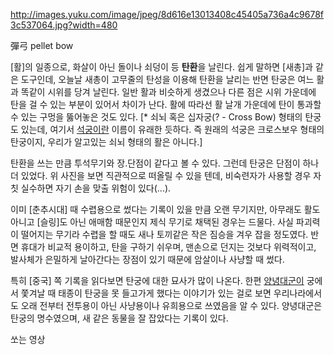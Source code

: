 http://images.yuku.com/image/jpeg/8d616e13013408c45405a736a4c9678f3c537064.jpg?width=480

彈弓
pellet bow

[활]의 일종으로, 화살이 아닌 돌이나 쇠덩이 등 '''탄환'''을 날린다. 
쉽게 말하면 [새총]과 같은 도구인데, 오늘날 새총이 고무줄의 탄성을 이용해 탄환을 날리는 반면 탄궁은 여느 활과 똑같이 시위를 당겨 날린다. 일반 활과 비슷하게 생겼으나 다른 점은 시위 가운데에 탄을 걸 수 있는 부분이 있어서 차이가 난다. 활에 따라선 활 날개 가운데에 탄이 통과할 수 있는 구멍을 뚫어놓은 것도 있다. [* 쇠뇌 혹은 십자궁(? - Cross Bow) 형태의 탄궁도 있는데, 여기서 [[석궁]]이란 이름이 유래한 듯하다. 즉 원래의 석궁은 크로스보우 형태의 탄궁이지, 우리가 알고있는 쇠뇌 형태의 활은 아니다.]

탄환을 쓰는 만큼 투석무기와 장.단점이 같다고 볼 수 있다. 그런데 탄궁은 단점이 하나 더 있었다. 위 사진을 보면 직관적으로 떠올릴 수 있을 텐데, 비숙련자가 사용할 경우 자칫 실수하면 자기 손을 맞출 위험이 있다(...).

이미 [춘추시대] 때 수렵용으로 썼다는 기록이 있을 만큼 오랜 무기지만, 아무래도 활도 아니고 [슬링]도 아닌 애매함 때문인지 제식 무기로 채택된 경우는 드물다. 사실 파괴력이 떨어지는 무기라 수렵을 할 때도 새나 토끼같은 작은 짐승을 겨우 잡을 정도였다.
반면 휴대가 비교적 용이하고, 탄을 구하기 쉬우며, 맨손으로 던지는 것보다 위력적이고, 발사체가 은밀하게 날아간다는 장점이 있기 때문에 암살이나 사냥할 때 썼다.

특히 [중국] 쪽 기록을 읽다보면 탄궁에 대한 묘사가 많이 나온다.
한편 [[양녕대군]]이 궁에서 쫓겨날 때 태종이 탄궁을 못 들고가게 했다는 이야기가 있는 걸로 보면 우리나라에서도 오래 전부터 전투용이 아닌 사냥용이나 유희용으로 쓰였음을 알 수 있다. 양녕대군은 탄궁의 명수였으며, 새 같은 동물을 잘 잡았다는 기록이 있다.

{{{#!html
<iframe width="500" height="408" src="http://serviceapi.nmv.naver.com/flash/convertIframeTag.nhn?vid=0B3EAF432C26AFA14D2017666E032E4B0048&outKey=V124493012a6bece40b1c052cf7dc18f2409e060d5200a26ae0fe052cf7dc18f2409e" frameborder="no" scrolling="no"></iframe>
}}}
쏘는 영상
